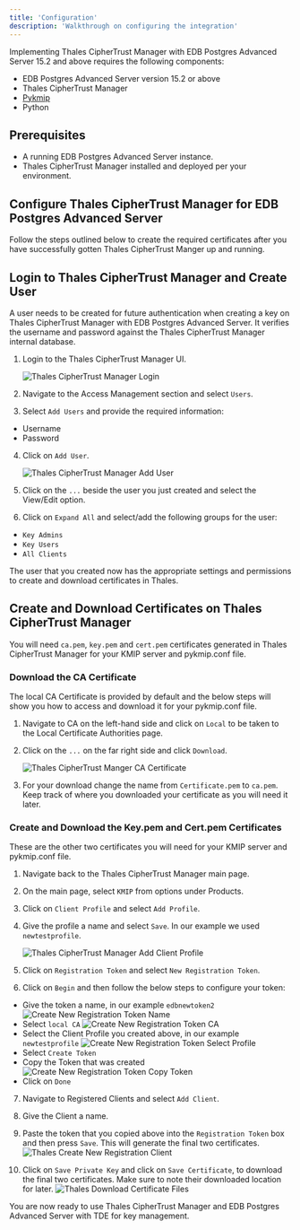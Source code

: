 ```yaml
---
title: 'Configuration'
description: 'Walkthrough on configuring the integration'
---
```


Implementing Thales CipherTrust Manager with EDB Postgres Advanced Server 15.2 and above requires the following components:

- EDB Postgres Advanced Server version 15.2 or above
- Thales CipherTrust Manager
- [Pykmip](https://pypi.org/project/PyKMIP/#files)
- Python  

## Prerequisites

- A running EDB Postgres Advanced Server instance.
- Thales CipherTrust Manager installed and deployed per your environment.

## Configure Thales CipherTrust Manager for EDB Postgres Advanced Server

Follow the steps outlined below to create the required certificates after you have successfully gotten Thales CipherTrust Manger up and running.


## Login to Thales CipherTrust Manager and Create User
A user needs to be created for future authentication when creating a key on Thales CipherTrust Manager with EDB Postgres Advanced Server.  It verifies the username and password against the Thales CipherTrust Manager internal database.

1. Login to the Thales CipherTrust Manager UI.
    
    ![Thales CipherTrust Manager Login](Images/ThalesCipherTrustLoginScreen.png)

2. Navigate to the Access Management section and select `Users`.

3. Select `Add Users` and provide the required information:
- Username
- Password

4. Click on `Add User`.

    ![Thales CipherTrust Manager Add User](Images/ThalesCipherTrustAddUser.png)

5. Click on the `...` beside the user you just created and select the View/Edit option.

6. Click on `Expand All` and select/add the following groups for the user:
- `Key Admins`
- `Key Users`
- `All Clients`

The user that you created now has the appropriate settings and permissions to create and download certificates in Thales.

## Create and Download Certificates on Thales CipherTrust Manager

You will need `ca.pem`, `key.pem` and `cert.pem` certificates generated in Thales CipherTrust Manager for your KMIP server and pykmip.conf file.

### Download the CA Certificate

The local CA Certificate is provided by default and the below steps will show you how to access and download it for your pykmip.conf file.

1. Navigate to CA on the left-hand side and click on `Local` to be taken to the Local Certificate Authorities page.

2. Click on the `...` on the far right side and click `Download`.

    ![Thales CipherTrust Manger CA Certificate](Images/ThalesCipherTrustCACert.png)

3. For your download change the name from `Certificate.pem` to `ca.pem`.  Keep track of where you downloaded your certificate as you will need it later.

### Create and Download the Key.pem and Cert.pem Certificates

These are the other two certificates you will need for your KMIP server and pykmip.conf file.

1. Navigate back to the Thales CipherTrust Manager main page.

2. On the main page, select `KMIP` from options under Products.

3. Click on `Client Profile` and select `Add Profile`.

4. Give the profile a name and select `Save`.  In our example we used `newtestprofile`.

    ![Thales CipherTrust Manager Add Client Profile](Images/ThalesCipherTrustManagerAddClientProfile.png)

5. Click on `Registration Token` and select `New Registration Token`.

6. Click on `Begin` and then follow the below steps to configure your token:
- Give the token a name, in our example `edbnewtoken2`
    ![Create New Registration Token Name](Images/CreateNewRegistrationTokenName.png)
- Select `local CA`
    ![Create New Registration Token CA](Images/CreateNewRegistrationTokenCA.png)
- Select the Client Profile you created above, in our example `newtestprofile`
    ![Create New Registration Token Select Profile](Images/CreateNewRegistrationTokenSelectProfile.png)
- Select `Create Token`
- Copy the Token that was created
    ![Create New Registration Token Copy Token](Images/CreateNewRegistrationTokenCopyToken.png)
- Click on `Done`

7. Navigate to Registered Clients and select `Add Client`.

8. Give the Client a name.

9. Paste the token that you copied above into the `Registration Token` box and then press `Save`. This will generate the final two certificates.
    ![Thales Create New Registration Client](Images/ThalesRegistrationClient.png) 

10. Click on `Save Private Key` and click on `Save Certificate`, to download the final two certificates.  Make sure to note their downloaded location for later.
    ![Thales Download Certificate Files](Images/ThalesDownloadCerts.png)

You are now ready to use Thales CipherTrust Manager and EDB Postgres Advanced Server with TDE for key management.